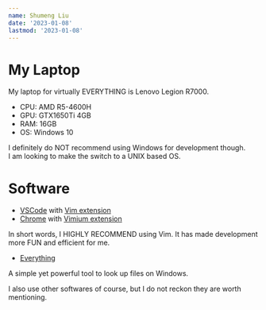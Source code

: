 ```yaml
---
name: Shumeng Liu
date: '2023-01-08'
lastmod: '2023-01-08'
---
```


# My Laptop

My laptop for virtually EVERYTHING is Lenovo Legion R7000.

- CPU: AMD R5-4600H
- GPU: GTX1650Ti 4GB
- RAM: 16GB
- OS: Windows 10

I definitely do NOT recommend using Windows for development though.  
I am looking to make the switch to a UNIX based OS.

# Software

- [VSCode](https://code.visualstudio.com/) with [Vim extension](https://code.visualstudio.com/)
- [Chrome](https://www.google.com/chrome/) with [Vimium extension](https://vimium.github.io/)

In short words, I HIGHLY RECOMMEND using Vim. It has made development more FUN and efficient for me.

- [Everything](https://www.voidtools.com/)

A simple yet powerful tool to look up files on Windows.

I also use other softwares of course, but I do not reckon they are worth mentioning.
